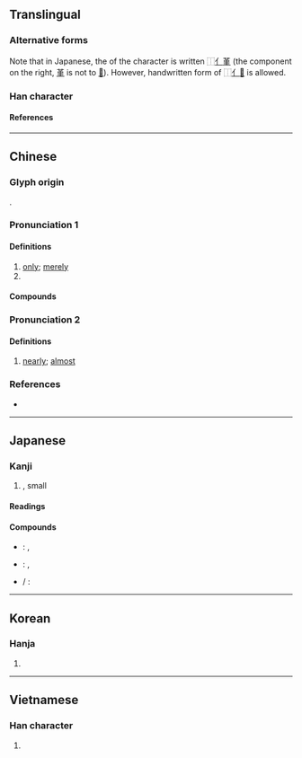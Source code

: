 {{also|仅}}
{{character info/new}}
==Translingual==

===Alternative forms===
Note that in Japanese, the {{w|Jōyō kanji|official version}} of the character is written ⿰[[亻]][[堇]] (the component on the right, [[堇]] is not {{w|Shinjitai|simplified}} to [[𦰌]]). However, handwritten form of ⿰[[亻]][[𦰌]] is allowed. <!--Page 9 of http://www.bunka.go.jp/kokugo_nihongo/sisaku/joho/joho/kijun/naikaku/pdf/joyokanjihyo_20101130.pdf-->

===Han character===
{{Han char|rn=9|rad=人|as=11|sn=13|four=24214|canj=OTLM|ids=⿰亻堇}} <!-- Not simplified to ⿰亻𦰌 in Japanese -->

====References====
{{Han ref|kx=0115.200|dkj=01048|dj=0246.080|hdz=10208.020|uh=50C5}}

----

==Chinese==
{{zh-forms|s=仅}}

===Glyph origin===
{{Han etym}}
{{Han compound|人|堇|ls=psc|c1=s|c2=p}}.

===Pronunciation 1===
{{zh-pron
|m=jǐn
|c=gan2,gan6
|c_note=gan6 - rare variant
|h=pfs=kiún
|mn=kín/kīn
|mn-t=geng2
|mc=y
|oc=y
|cat=adv,pn
}}

====Definitions====
{{zh-hanzi}}

# [[only]]; [[merely]]
# {{surname|zh}}

====Compounds====
{{zh-der|不僅|僅可|僅以身免|僅有|僅夠|僅只|僅僅|僅容旋馬|功僅補過|碩果僅存|絕無僅有}}

===Pronunciation 2===
{{zh-pron
|m=僅
|c=gan2,gan6
|mn-t=geng2
|mc=y
|oc=y
|cat=adv
}}

====Definitions====
{{zh-hanzi}}

# {{lb|zh|literary}} [[nearly]]; [[almost]]

===References===
* {{R:yue:Hanzi}}

{{zh-cat|Elementary}}

----

==Japanese==

===Kanji===
{{ja-kanji|grade=|rs=人11}}

# {{l|en|merely}}, small {{l|en|quantity}}

====Readings====
{{ja-readings
|on=きん
|kun=わず-か
}}

====Compounds====
* {{ja-r|僅差|きんさ}}: {{l|en|narrow}} {{l|en|margin}}, {{l|en|slim}} {{l|en|majority}}
* {{ja-r|僅少|きんしょう}}: {{l|en|scarce}}, {{l|en|insignificant}}
* {{ja-r|僅僅|きんきん}}/ {{ja-r|僅々|きんきん}}: {{l|en|merely}}

----

==Korean==

===Hanja===
{{ko-hanja|근}}

# {{rfdef|ko|sort=人11}}

----

==Vietnamese==

===Han character===
{{vi-readings|reading=[[cẩn]], [[cận]]|rs=人11}}

# {{rfdef|vi|sort=人11}}